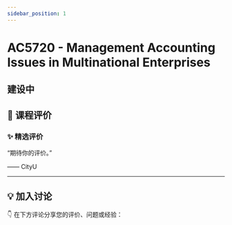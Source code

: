 ```yaml
---
sidebar_position: 1
---
```



# AC5720 - Management Accounting Issues in Multinational Enterprises

## 建设中

## **💬 课程评价**

### ✨ **精选评价**
<div className={commentStyles.commentBox}>
    <p className={commentStyles.commentText}>
        “期待你的评价。”
    </p>
    <p className={commentStyles.commentAuthor}>—— CityU</p>
</div>

---

## **💡 加入讨论**

👇 在下方评论分享您的评价、问题或经验：
<Utterances />
